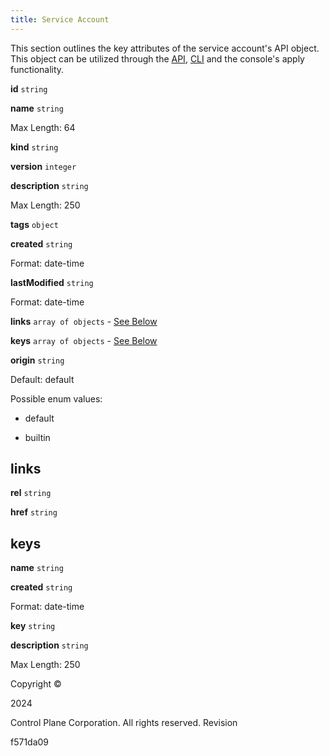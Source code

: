 ```yaml
---
title: Service Account
---
```


This section outlines the key attributes of the service account's API object. This object can be utilized through the [API](/api-reference/api), [CLI](/api-reference/cli) and the console's apply functionality.

**id** `string`

**name** `string`

Max Length: 64

**kind** `string`

**version** `integer`

**description** `string`

Max Length: 250

**tags** `object`

**created** `string`

Format: date-time

**lastModified** `string`

Format: date-time

**links** `array of objects` - [See Below](#attribute-links)

**keys** `array of objects` - [See Below](#attribute-keys)

**origin** `string`

Default: default

Possible enum values:

*   default
    
*   builtin
    

links[](/schemas/service-account#attribute-links)
-----------------------------------------------------------------------------

**rel** `string`

**href** `string`

keys[](/schemas/service-account#attribute-keys)
---------------------------------------------------------------------------

**name** `string`

**created** `string`

Format: date-time

**key** `string`

**description** `string`

Max Length: 250

Copyright ©

2024

Control Plane Corporation. All rights reserved. Revision

f571da09